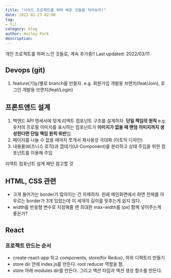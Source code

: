 ```yaml
---
title: "사이드 프로젝트를 하며 배운 것들을 적어보자!"
date: 2022-02-27 02:00
tag:
- til
category: blog
author: Hailey Park
description: 
---
```


개인 프로젝트를 하며 느낀 것들로, 계속 추가중!!
Last updated: 2022/03/11

## Devops (git)

1. feature(기능)별로 branch를 만들자.
e.g. 회원가입 개발용 브랜치(feat/Join), 로그인 개발용 브랜치(feat/Login)

## 프론트엔드 설계

1. 백엔드 API 명세서에 맞게 리액트 컴포넌트 구조를 설계하자. **단일 책임의 원칙**
    e.g. 유저의 프로필 이미지를 표시하는 컴포넌트가 **이미지가 없을 때 랜덤 이미지까지 생성한다면 단일 책임 원칙 위반**임.
2. 페이지를 나눌 수 없을 때까지 쪼개서 재사용성 극대화 (아토믹 디자인)
3. 내용물(비즈니스 로직)과 껍데기(UI Component)를 분리하고 상태 주입을 위한 컴포넌트를 이용해 주입

리액트 컴포넌트 설계 패턴 참고할 것

## HTML, CSS 관련

- 크게 들어가는 border가 많아지는 건 자제하자. 원래 메인화면에서 화면 전체를 아우르는 border가 3개 있었는데 이 세개의 길이를 맞추는게 쉽지 않다.
- width를 반응형 변수로 지정해줄 땐 최대한 max-width를 (px) 함께 넣어주는게 좋은가?

## React 

### 프로젝트 만드는 순서

- create-react-app 하고 components, store(for Redux), 하위 디렉토리 만들기
- store dir 안에 index.js를 만든다. root reducer 역할을 함. 
- store 아래 modules dir를 만든다. 그리고 액션 타입과 액션 생성 함수를 만든다.